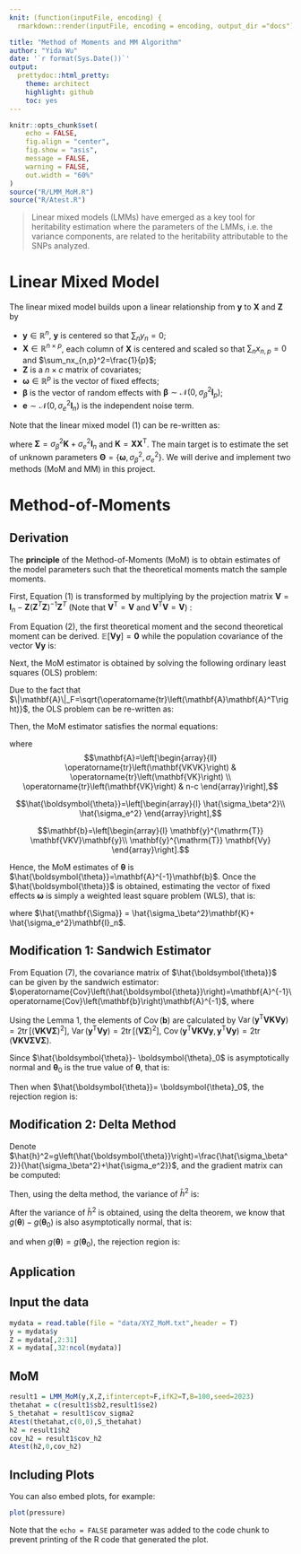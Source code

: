 ```yaml
---
knit: (function(inputFile, encoding) {
  rmarkdown::render(inputFile, encoding = encoding, output_dir ="docs") })

title: "Method of Moments and MM Algorithm"
author: "Yida Wu"
date: '`r format(Sys.Date())`'
output:
  prettydoc::html_pretty:
    theme: architect
    highlight: github
    toc: yes
---
```


```r
knitr::opts_chunk$set(
	echo = FALSE,
	fig.align = "center",
	fig.show = "asis",
	message = FALSE,
	warning = FALSE,
	out.width = "60%"
)
source("R/LMM_MoM.R")
source("R/Atest.R")
```

\def\bfX {\mathbf{X}}
\def\bfV {\mathbf{V}}
\def\bfy {\mathbf{y}}
\def\bfZ {\mathbf{Z}}
\def\bfomega {\boldsymbol{\omega}}
\def\rmT {\mathrm{T}}
\def\Cov {\operatorname{Cov}}
\def\bfVy {\mathbf{Vy}}
\def\bfVK {\mathbf{VK}}
\def\bfVKV {\mathbf{VKV}}
\def\bfK {\mathbf{K}}
\def\bfVKVK {\mathbf{VKVK}}
\def\bftheta {\boldsymbol{\theta}}
\def\hatbftheta {\hat{\boldsymbol{\theta}}}
\def\bfA {\mathbf{A}}
\def\bfb {\mathbf{b}}
\def\Var {\operatorname{Var}}
\def\tr {\operatorname{tr}}
\def\bfSig {\mathbf{\Sigma}}
\def\sigbeta {\sigma_\beta^2}
\def\sige {\sigma_e^2}
\def\hatsigbeta {\hat{\sigma_\beta^2}}
\def\hatsige {\hat{\sigma_e^2}}

> Linear mixed models (LMMs) have emerged as a key tool for heritability estimation where the parameters of the LMMs, i.e. the variance components, are related to the heritability attributable to the SNPs analyzed.

# Linear Mixed Model

The linear mixed model builds upon a linear relationship from $\bfy$ to $\bfX$ and $\bfZ$ by

\begin{equation}
  \tag{1}
  \bfy=\bfZ \bfomega+\bfX \boldsymbol{\beta}+\mathbf{e}.
\end{equation}

- $\bfy \in \mathbb{R}^n$, $\bfy$ is centered so that $\sum_ny_n=0$;
- $\bfX \in \mathbb{R}^{n\times p}$, each column of $\bfX$ is centered and scaled so that $\sum_nx_{n,p}=0$ and $\sum_nx_{n,p}^2=\frac{1}{p}$;
- $\bfZ$ is a $n \times c$ matrix of covariates;
- $\bfomega \in \mathbb{R}^p$ is the vector of fixed effects; 
- $\boldsymbol{\beta}$ is the vector of random effects with $\boldsymbol{\beta}\sim \mathcal{N}\left(0, \sigbeta \mathbf{I}_p\right)$;
- $\mathbf{e} \sim \mathcal{N}\left(0, \sige \mathbf{I}_n\right)$ is the independent noise term.

Note that the linear mixed model (1) can be re-written as:

\begin{align}
\tag{2}
\bfy \sim \mathcal{N}\left(\bfZ\bfomega,\bfSig\right),
\end{align}

where $\bfSig = \sigbeta \bfK+ \sige \mathbf{I}_n$ and $\bfK=\bfX\bfX^\rmT$.
The main target is to estimate the set of unknown parameters $\mathbf{\Theta}=\left\{\bfomega, \sigbeta, \sige\right\}$. We will derive and implement two methods (MoM and MM) in this project.

# Method-of-Moments

## Derivation
The **principle** of the Method-of-Moments (MoM) is to obtain estimates of the model parameters such that the theoretical moments match the sample moments. 

First, Equation (1) is transformed by multiplying by the projection matrix $\bfV=\mathbf{I}_n-\bfZ\left(\bfZ^T \bfZ\right)^{-1} \bfZ^T$ (Note that $\bfV^{\rmT}=\bfV$ and $\bfV^{\rmT}\bfV=\bfV$) :

\begin{equation}
  \tag{3}
  \bfVy=\mathbf{VX} \boldsymbol{\beta}+\mathbf{Ve}.
\end{equation}

From Equation (2), the first theoretical moment and the second theoretical moment can be derived. $\mathbb{E}\left[\bfVy\right]=\mathbf{0}$ while the population covariance of the vector $\bfVy$ is:
\begin{align}
  \tag{4}
  \Cov\left(\bfVy\right) &= \mathbb{E}\left[\bfVy\bfy^\rmT\bfV\right] - \mathbb{E}\left[\bfVy\right] \mathbb{E}\left[\bfVy\right]^{\rmT}\\ &= \sigbeta \mathbf{VKV} + \sige \bfV.
\end{align}


Next, the MoM estimator is obtained by solving the following ordinary least squares (OLS) problem:

\begin{align}
  \tag{5}
  \left(\hatsigbeta, \hatsige\right) = \operatorname{argmin}_{\sigbeta, \sige} \left\|(\bfVy)(\bfVy)^\rmT-\left(\sigbeta \bfV \bfK \bfV+\sige \bfV\right)\right\|_F^2,
\end{align}

Due to the fact that $\|\bfA\|_F=\sqrt{\tr\left(\bfA \bfA^T\right)}$, the OLS problem can be re-written as:

\begin{align}
  \tag{6}
  \left(\hatsigbeta, \hatsige\right)= \operatorname{argmin}_{\sigbeta, \sige} \tr\left[\left((\bfVy)(\bfVy)^\rmT-\left(\sigbeta \bfVKV+\sige \bfV\right)\right)\left((\bfVy)(\bfVy)^\rmT-\left(\sigbeta \bfVKV+\sige \bfV\right)\right)^\rmT\right].
\end{align}

Then, the MoM estimator satisfies the normal equations:

\begin{align}
  \tag{7}
  \bfA\hatbftheta =\bfb,
\end{align}

where $$\bfA=\left[\begin{array}{ll}
\tr\left(\bfVKVK \right) & \tr\left(\bfVK\right) \\
\tr\left(\bfVK \right) & n-c
\end{array}\right],$$

$$\hatbftheta =\left[\begin{array}{l}
\hatsigbeta \\
\hatsige
\end{array}\right],$$

$$\bfb =\left[\begin{array}{l}
\bfy^{\rmT} \bfVKV \bfy \\
\bfy^{\rmT} \bfVy
\end{array}\right].$$

Hence, the MoM estimates of $\bftheta$ is $\hatbftheta =\bfA^{-1}\mathbf{b}$. Once the $\hatbftheta$ is obtained, estimating the vector of fixed effects $\bfomega$ is simply a weighted least square problem (WLS), that is:

\begin{align}

\hat{\bfomega} = \left(\bfZ^\rmT \hat{\bfSig}^{-1} \bfZ\right)^{-1} \bfZ^\rmT(\hat{\bfSig})^{-1} \bfy,

\end{align}
where $\hat{\bfSig} = \hatsigbeta \bfK+ \hatsige \mathbf{I}_n$.


## Modification 1: Sandwich Estimator

From Equation (7), the covariance matrix of $\hatbftheta$ can be given by the sandwich estimator: $\Cov\left(\hatbftheta\right)=\bfA^{-1}\Cov\left(\bfb\right)\bfA^{-1}$, where

\begin{align}
  \tag{8}
  \Cov(\bfb)=\Cov\left(\left[\begin{array}{c}
\bfy^\rmT \bfVKV \bfy \\
\bfy^\rmT \bfVy
\end{array}\right]\right)=\left[\begin{array}{cc}
\Var\left(\bfy^\rmT \bfVKV \bfy \right) & \Cov\left(\bfy^\rmT \bfVKV \bfy, \bfy^\rmT \bfVy \right) \\
\Cov\left(\bfy^\rmT \bfVy, \bfy^\rmT \bfVKV \bfy \right) & \Var\left(\bfy^\rmT \bfVy \right)
\end{array}\right],
\end{align}

Using the Lemma 1, the elements of $\Cov(\bfb)$ are calculated by $\Var\left(\bfy ^\rmT \bfVKV \bfy \right)=2\tr\left[ (\bfVKV \bfSig)^2\right]$, $\Var\left(\bfy ^\rmT \bfVy \right)=2\tr\left[ (\bfV \bfSig)^2\right]$, $\Cov\left(\bfy^\rmT \bfVKV \bfy, \bfy^\rmT \bfVy \right)=2\tr (\bfVKV \bfSig \bfV \bfSig)$.

Since $\hatbftheta - \bftheta_0$ is asymptotically normal and $\bftheta_0$ is the true value of $\bftheta$, that is:

\begin{align}
  
  \Cov\left(\hatbftheta\right)^{-1/2}\left(\hatbftheta - \bftheta_0\right) \rightarrow_d \mathcal{N}\left(\mathbf{0}, \mathbf{I}_2\right),

\end{align}

Then when $\hatbftheta = \bftheta_0$, the rejection region is:

\begin{align}
  
  \left(\hatbftheta - \bftheta_0\right)^\rmT \Cov\left(\hatbftheta\right)^{-1}\left(\hatbftheta - \bftheta_0\right) > \chi_{2,\alpha}^2.

\end{align}

## Modification 2: Delta Method 

Denote $\hat{h}^2=g\left(\hatbftheta\right)=\frac{\hatsigbeta}{\hatsigbeta+\hatsige}$, and the gradient matrix can be computed:

\begin{align}
  \tag{9}
  \nabla g\left(\bftheta\right) = \left(\frac{\hatsige}{\left(\hatsigbeta+\hatsige\right)^2},\frac{-\hatsigbeta}{\left(\hatsigbeta+\hatsige\right)^2}\right)^\rmT.
\end{align}

Then, using the delta method, the variance of $\hat{h}^2$ is:

\begin{align}
  \tag{10}
  \Cov \left(\hat{h}^2\right) = \nabla ^\rmT g\left(\bftheta\right) \Cov\left(\hatbftheta\right) \nabla g\left(\bftheta\right).

\end{align}

After the variance of $\hat{h}^2$ is obtained, using the delta theorem, we know that 
$g(\bftheta)-g(\bftheta_0)$ is also asymptotically normal, that is:

\begin{align}

\Cov \left(\hat{h}^2\right)^{-1/2}\left(g\left(\bftheta\right)-g\left(\bftheta_0\right)\right) \rightarrow_d \mathcal{N}\left(0,1\right), 

\end{align}
and when $g\left(\bftheta\right)=g\left(\bftheta_0\right)$, the rejection region is:

\begin{align}
  
  \left(g\left(\bftheta\right)-g\left(\bftheta_0\right)\right)^\rmT \Cov \left(\hat{h}^2\right)^{-1}\left(g\left(\bftheta\right)-g\left(\bftheta_0\right)\right) > \chi_{1,\alpha}^2.

\end{align}


## Application


## Input the data
```r
mydata = read.table(file = "data/XYZ_MoM.txt",header = T)
y = mydata$y
Z = mydata[,2:31]
X = mydata[,32:ncol(mydata)]
```

## MoM
```r
result1 = LMM_MoM(y,X,Z,ifintercept=F,ifK2=T,B=100,seed=2023)
thetahat = c(result1$sb2,result1$se2)
S_thetahat = result1$cov_sigma2
Atest(thetahat,c(0,0),S_thetahat)
h2 = result1$h2
cov_h2 = result1$cov_h2
Atest(h2,0,cov_h2)

```


## Including Plots

You can also embed plots, for example:

```r
plot(pressure)
```

Note that the `echo = FALSE` parameter was added to the code chunk to prevent printing of the R code that generated the plot.
